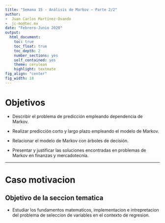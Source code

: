 ```yaml
---
title: "Semana 15 - Análisis de Markov – Parte 2/2"
author:
-  Juan Carlos Martínez-Ovando
-  jc-mo@tec.mx
date: "Febrero-Junio 2020"
output:
  html_document:
    toc: true
    toc_float: true
    toc_depth: 2
    number_sections: yes
    self_contained: yes
    theme: cerulean
    highlight: textmate
fig_align: "center"
fig_width: 18
---
```


# Objetivos  {.tabset .tabset-fade .tabset-pills}

* Describir el problema de predicción empleando dependencia de Markov.

* Realizar predicción corto y largo plazo empleando el modelo de Markov.

* Relacionar el modelo de Markov con árboles de decisión.

* Presentar y justificar las soluciones encontradas en problemas de Markov en finanzas y mercadotecnia.

---

# Caso motivacion 

## Objetivo de la seccion tematica

* Estudiar los fundamentos matematicos, implementacion e intrepretacion del problema de seleccion de variables en el contexto de regresion.

